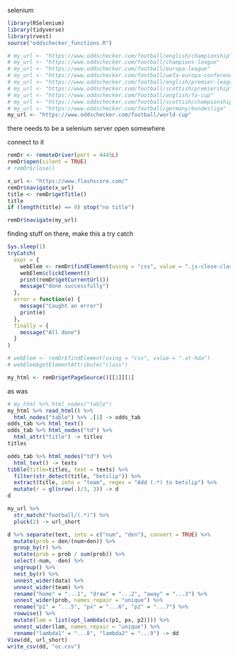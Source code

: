 selenium

```r
library(RSelenium)
library(tidyverse)
library(rvest)
source("oddschecker_functions.R")
```

```r
# my_url <- "https://www.oddschecker.com/football/english/championship"
# my_url <- "https://www.oddschecker.com/football/champions-league"
# my_url <- "https://www.oddschecker.com/football/europa-league"
# my_url <- "https://www.oddschecker.com/football/uefa-europa-conference-league"
# my_url <- "https://www.oddschecker.com/football/english/premier-league"
# my_url <- "https://www.oddschecker.com/football/scottish/premiership"
# my_url <- "https://www.oddschecker.com/football/english/fa-cup"
# my_url <- "https://www.oddschecker.com/football/scottish/championship"
# my_url <- "https://www.oddschecker.com/football/germany/bundesliga"
my_url <- "https://www.oddschecker.com/football/world-cup"
```


there needs to be a selenium server open somewhere

connect to it

```r
remDr <- remoteDriver(port = 4445L)
remDr$open(silent = TRUE)
# remDr$close()
```

```r
x_url <- "https://www.flashscore.com/"
remDr$navigate(x_url)
title <- remDr$getTitle()
title
if (length(title) == 0) stop("no title") 
```



```r
remDr$navigate(my_url)
```

finding stuff on there, make this a try catch

```r
Sys.sleep(1)
tryCatch(
  expr = {
    webElem <- remDr$findElement(using = "css", value = ".js-close-class")
    webElem$clickElement()
    print(remDr$getCurrentUrl())
    message("done successfully")
  },
  error = function(e) {
    message("Caught an error")
    print(e)
  },
  finally = {
    message("All done")
  }
)

```


```r
# webElem <- remDr$findElement(using = "css", value = ".at-hda")
# webElem$getElementAttribute("class")
```

```r
my_html <- remDr$getPageSource()[[1]][1]
```



as was

```r
# my_html %>% html_nodes("table")
my_html %>% read_html() %>% 
  html_nodes("table") %>% .[1] -> odds_tab
odds_tab %>% html_text()
odds_tab %>% html_nodes("td") %>% 
  html_attr("title") -> titles
titles
```


```r
odds_tab %>% html_nodes("td") %>% 
  html_text() -> texts
tibble(title=titles, text = texts) %>% 
  filter(str_detect(title, "betslip")) %>% 
  extract(title, into = "team", regex = "Add (.*) to betslip") %>% 
  mutate(r = gl(nrow(.)/3, 3)) -> d
d
```

```r
my_url %>% 
  str_match("football/(.*)") %>% 
  pluck(2) -> url_short
```


```r
d %>% separate(text, into = c("num", "den"), convert = TRUE) %>% 
  mutate(prob = den/(num+den)) %>% 
  group_by(r) %>% 
  mutate(prob = prob / sum(prob)) %>% 
  select(-num, -den) %>% 
  ungroup() %>% 
  nest_by(r) %>% 
  unnest_wider(data) %>% 
  unnest_wider(team) %>% 
  rename("home" = "...1", "draw" = "...2", "away" = "...3") %>% 
  unnest_wider(prob, names_repair = "unique") %>%
  rename("p1" = "...5", "px" = "...6", "p2" = "...7") %>% 
  rowwise() %>% 
  mutate(lam = list(opt_lambda(c(p1, px, p2)))) %>% 
  unnest_wider(lam, names_repair = "unique") %>% 
  rename("lambda1" = "...8", "lambda2" = "...9") -> dd
View(dd, url_short)
write_csv(dd, "oc.csv")
```




